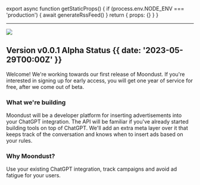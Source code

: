 
export async function getStaticProps() {
  if (process.env.NODE_ENV === 'production') {
    await generateRssFeed()
  }
  return { props: {} }
}

---

![](@/images/coming-soon.jpg)

## Version v0.0.1 Alpha Status {{  date: '2023-05-29T00:00Z' }}

Welcome! We're working towards our first release of Moondust. If you're interested in signing up for early access, you will get one year of service for free, after we come out of beta.

### What we're building

Moondust will be a developer platform for inserting advertisements into your ChatGPT integration. The API will be familiar if you've already started building tools on top of ChatGPT. We'll add an extra meta layer over it that keeps track of the conversation and knows when to insert ads based on your rules.

### Why Moondust?

Use your existing ChatGPT integration, track campaigns and avoid ad fatigue for your users.
